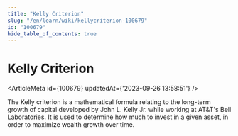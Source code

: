```yaml
---
title: "Kelly Criterion"
slug: "/en/learn/wiki/kellycriterion-100679"
id: "100679"
hide_table_of_contents: true
---
```



# Kelly Criterion

<ArticleMeta id={100679} updatedAt={'2023-09-26 13:58:51'} />
<div className='border-solid border-b border-t-0 my-4 border-[var(--ifm-color-gray-300)]' />

The Kelly criterion is a mathematical formula relating to the long-term growth of capital developed by John L. Kelly Jr. while working at AT&T's Bell Laboratories. It is used to determine how much to invest in a given asset, in order to maximize wealth growth over time.
